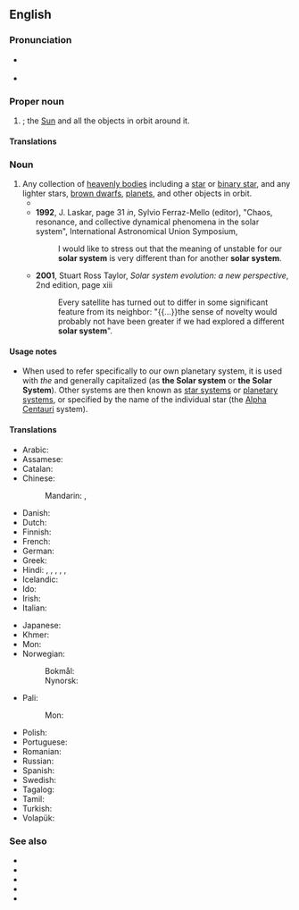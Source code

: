 {{also|solar-system|Solar System|Solar system}}
==English==
{{wikipedia}}
{{wikiversity lecture}}

===Pronunciation===
* {{a|UK}} {{IPA|en|/ˈsəʊl.ə ˌsɪs.təm/}}
* {{a|US}} {{IPA|en|/ˈsoʊ.lɚ ˌsɪs.təm/}}

===Proper noun===
{{en-proper noun}}

# {{alternative case form of|en|Solar System}}; the [[Sun]] and all the objects in orbit around it.

====Translations====
{{trans-see|Solar System}}

===Noun===
{{en-noun}}

# Any collection of [[heavenly bodies]] including a [[star]] or [[binary star]], and any lighter stars, [[brown dwarf]]s, [[planet]]s, and other objects in orbit.
#* {{quote-book|en|year=1980|author=Carl Sagan|title=Cosmos: A Personal Voyage|passage=The history of our study of our '''solar system''' shows us clearly that accepted and conventional ideas are often wrong, and that fundamental insights can arise from the most unexpected sources.}}
#* '''1992''', J. Laskar, page 31 ''in'', Sylvio Ferraz-Mello (editor), "Chaos, resonance, and collective dynamical phenomena in the solar system", International Astronomical Union Symposium,
#*: I would like to stress out that the meaning of unstable for our '''solar system''' is very different than for another '''solar system'''.
#* '''2001''', Stuart Ross Taylor, ''Solar system evolution: a new perspective'', 2nd edition, page xiii
#*: Every satellite has turned out to differ in some significant feature from its neighbor: "{{...}}the sense of novelty would probably not have been greater if we had explored a different '''solar system'''".
#: {{syn|en|planetary system}}

====Usage notes====
* When used to refer specifically to our own planetary system, it is used with ''the'' and generally capitalized (as '''the Solar system''' or '''the Solar System'''). Other systems are then known as [[star system]]s or [[planetary system]]s, or specified by the name of the individual star (the [[Alpha Centauri]] system).

====Translations====
{{trans-top-see|any collection of heavenly bodies orbiting a star|planetary system}}
* Arabic: {{t|ar|منظومة شمسية|f}}
* Assamese: {{t|as|সৌৰজগত|tr=xôurôzôgôt}}
* Catalan: {{t|ca|sistema solar|m}}
* Chinese:
*: Mandarin: {{t+|cmn|太陽系}}, {{t+|cmn|太阳系|tr=tàiyángxì}}
* Danish: {{t+|da|solsystem|n}}
* Dutch: {{t+|nl|zonnestelsel|n}}
* Finnish: {{t+|fi|aurinkokunta}}
* French: {{t+|fr|système solaire|m}}
* German: {{t+|de|Sonnensystem|n}}
* Greek: {{t+|el|ηλιακό σύστημα|n}}
* Hindi: {{t|hi|सूर्य कुटुम्ब|m}}, {{t|hi|सौर जगत}}, {{t|hi|सौरजगत}}, {{t|hi|सौरमंडल|m}}, {{t+|hi|सूर्यमंडल|m}}, {{t|hi|सूरज-मण्डली|f}}
* Icelandic: {{t+|is|sólkerfi|n}}
* Ido: {{t+|io|sunala sistemo}}
* Irish: {{t+|ga|grianchóras|m}}
* Italian: {{t+|it|sistema solare|m}}
{{trans-mid}}
* Japanese: {{t+|ja|太陽系|tr=taiyōkei|sc=Jpan}}
* Khmer: {{t|km|ប្រព័ន្ធព្រះអាទិត្យ|tr=prɑpoan preah aatɨt|sc=Khmr}}
* Mon: {{t+|mnw|လျးတ္ၚဲ}}
* Norwegian:
*: Bokmål: {{t+|no|solsystem|n}}
*: Nynorsk: {{t|nn|solsystem|n}}
* Pali:
*: Mon: {{t|pi|suriyātapa|m}}
* Polish: {{t|pl|układ słoneczny|m}}
* Portuguese: {{t+|pt|sistema solar|m}}
* Romanian: {{t|ro|sistem solar|n}}
* Russian: {{t+|ru|со́лнечная систе́ма|f}}
* Spanish: {{t+|es|sistema solar|m}}
* Swedish: {{t+|sv|solsystem|n}}
* Tagalog: {{t|tl|kaayusang-tala}}
* Tamil: {{t+|ta|சூரியக் குடும்பம்|sc=Taml}}
* Turkish: {{t+|tr|güneş sistemi}}
* Volapük: {{t+|vo|solasit}}
{{trans-bottom}}

===See also===
* {{list:planets of the Solar System/en}}
* {{list:dwarf planets of the solar system/en}}
* {{l|en|globular cluster}}
* {{l|en|planetary system}}
* {{l|en|stellar system}}

{{topics|en|Astronomy|Celestial bodies|Systems}}